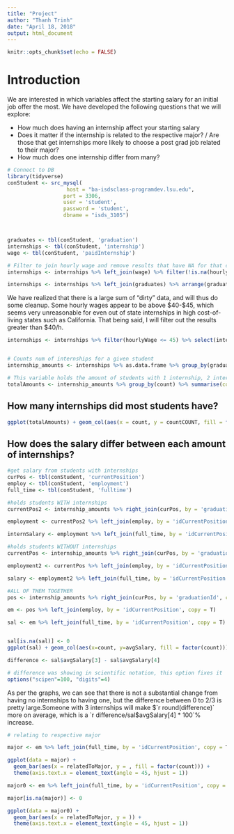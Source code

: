 ```yaml
---
title: "Project"
author: "Thanh Trinh"
date: "April 18, 2018"
output: html_document
---
```


```r
knitr::opts_chunk$set(echo = FALSE)
```


# Introduction 
We are interested in which variables affect the starting salary for an initial job offer the most. We have developed the following questions that we will explore:

- How much does having an internship affect your starting salary
- Does it matter if the internship is related to the respective major? / Are those that get internships more likely to choose a post grad job related to their major?
- How much does one internship differ from many? 



```r
# Connect to DB
library(tidyverse)
conStudent <- src_mysql(
                   host = "ba-isdsclass-programdev.lsu.edu",
                  port = 3306,
                  user = 'student',
                  password = 'student',
                  dbname = "isds_3105")



graduates <- tbl(conStudent, 'graduation')
internships <- tbl(conStudent, 'internship')
wage <- tbl(conStudent, 'paidInternship')

# Filter to join hourly wage and remove results that have NA for that column, sort by ascending
internships <- internships %>% left_join(wage) %>% filter(!is.na(hourlyWage))

internships <- internships %>% left_join(graduates) %>% arrange(graduationId)


```

We have realized that there is a large sum of "dirty" data, and will thus do some cleanup. Some hourly wages appear to be above $40-$45, which seems very unreasonable for even out of state internships in high cost-of-living states such as California. That being said, I will filter out the results greater than $40/h. 


```r
internships <- internships %>% filter(hourlyWage <= 45) %>% select(internshipId, jobTitle, graduationId, weeklyCompensation, hourlyWage)


# Counts num of internships for a given student
internship_amounts <- internships %>% as.data.frame %>% group_by(graduationId) %>% summarise(count = n()) %>% arrange(graduationId)

# This variable holds the amount of students with 1 internship, 2 internships, or 3 internships (2408, 630, and 141 respectively)
totalAmounts <- internship_amounts %>% group_by(count) %>% summarise(countCOUNT=n())
```


## How many internships did most students have? 
```r
ggplot(totalAmounts) + geom_col(aes(x = count, y = countCOUNT, fill = factor(count))) + ggtitle("Total Amount of Internships by Graduation") + labs(x="Number of internships", y = "Amount of Students") + scale_size(guide = "none") 
```


## How does the salary differ between each amount of internships?
```r
#get salary from students with internships
curPos <- tbl(conStudent, 'currentPosition')
employ <- tbl(conStudent, 'employment')
full_time <- tbl(conStudent, 'fulltime')

#holds students WITH internships
currentPos2 <- internship_amounts %>% right_join(curPos, by = 'graduationId', copy = T) %>% select(graduationId, count, idCurrentPosition) %>% filter(!is.na(count))

employment <- currentPos2 %>% left_join(employ, by = 'idCurrentPosition', copy = T) %>% filter(!is.na(count))

internSalary <- employment %>% left_join(full_time, by = 'idCurrentPosition', copy = T) %>% filter(!is.na(count), !is.na(salary)) %>% select(graduationId, count, salary)
```

```r
#holds students WITHOUT internships
currentPos <- internship_amounts %>% right_join(curPos, by = 'graduationId', copy = T) %>% select(graduationId, count, idCurrentPosition) %>% filter(is.na(count))

employment2 <- currentPos %>% left_join(employ, by = 'idCurrentPosition', copy = T)

salary <- employment2 %>% left_join(full_time, by = 'idCurrentPosition', copy = T) %>% filter(!is.na(salary)) %>%select(graduationId, count, salary)
```

```r
#ALL OF THEM TOGETHER
pos <- internship_amounts %>% right_join(curPos, by = 'graduationId', copy = T) %>% select(graduationId, count, idCurrentPosition)

em <- pos %>% left_join(employ, by = 'idCurrentPosition', copy = T)

sal <- em %>% left_join(full_time, by = 'idCurrentPosition', copy = T) %>% filter(!is.na(salary)) %>%select(graduationId, count, salary) %>% group_by(count) %>% summarise(avgSalary = mean(salary))


sal[is.na(sal)] <- 0
ggplot(sal) + geom_col(aes(x=count, y=avgSalary, fill = factor(count))) + ggtitle('Average Salary by Number of Internships') + labs(x='Number of Internships', y = 'Average Salary in USD') + scale_fill_discrete(name = "Internships")

difference <- sal$avgSalary[3] - sal$avgSalary[4]

# difference was showing in scientific notation, this option fixes it
options("scipen"=100, "digits"=4)
```

As per the graphs, we can see that there is not a substantial change from having no internships to having one, but the difference between 0 to 2/3 is pretty large.Someone with 3 internships will make $`r round(difference)` more on average, which is a `r difference/sal$avgSalary[4] * 100`% increase.

```r
# relating to respective major

major <- em %>% left_join(full_time, by = 'idCurrentPosition', copy = T) %>% filter(!is.na(salary), !is.na(relatedToMajor), !is.na(count)) %>% select(graduationId, count, salary, relatedToMajor) %>% group_by(count, relatedToMajor)

ggplot(data = major) +
  geom_bar(aes(x = relatedToMajor, y = , fill = factor(count))) +
  theme(axis.text.x = element_text(angle = 45, hjust = 1))

```

```r
major0 <- em %>% left_join(full_time, by = 'idCurrentPosition', copy = T) %>% filter(!is.na(salary), !is.na(relatedToMajor), is.na(count)) %>% select(graduationId, count, salary, relatedToMajor) %>% group_by(count, relatedToMajor)

major[is.na(major)] <- 0

ggplot(data = major0) +
  geom_bar(aes(x = relatedToMajor, y = )) +
  theme(axis.text.x = element_text(angle = 45, hjust = 1))

```


